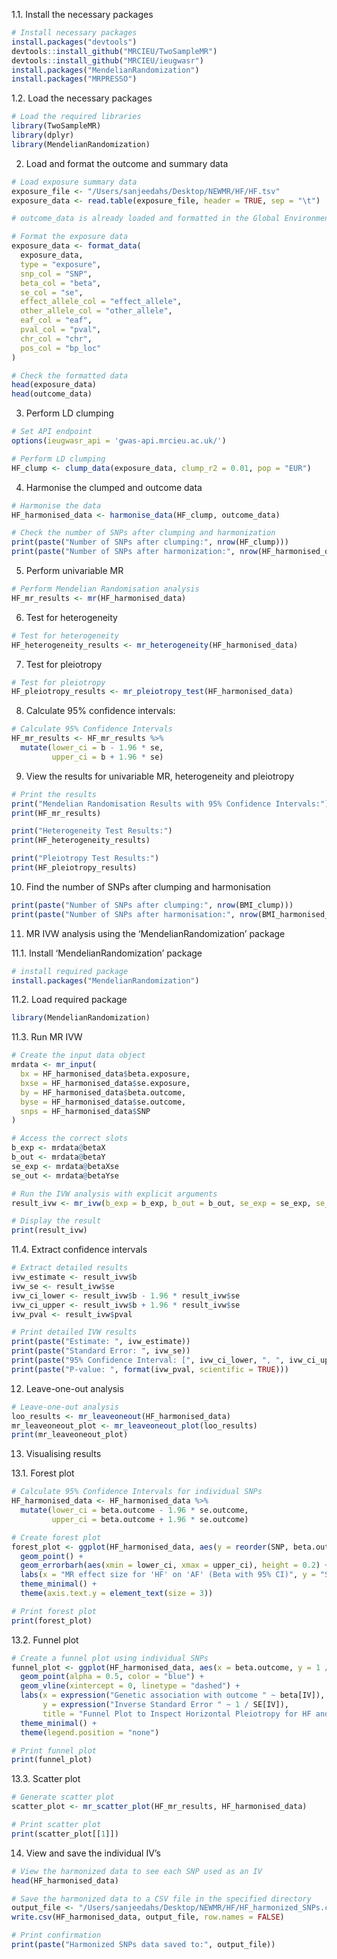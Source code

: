
1.1. Install the necessary packages

```r
# Install necessary packages
install.packages("devtools")
devtools::install_github("MRCIEU/TwoSampleMR")
devtools::install_github("MRCIEU/ieugwasr")
install.packages("MendelianRandomization")
install.packages("MRPRESSO")
```

1.2. Load the necessary packages

```r
# Load the required libraries
library(TwoSampleMR)
library(dplyr)
library(MendelianRandomization)
```

2. Load and format the outcome and summary data

```r
# Load exposure summary data
exposure_file <- "/Users/sanjeedahs/Desktop/NEWMR/HF/HF.tsv"
exposure_data <- read.table(exposure_file, header = TRUE, sep = "\t")

# outcome_data is already loaded and formatted in the Global Environment

# Format the exposure data
exposure_data <- format_data(
  exposure_data,
  type = "exposure",
  snp_col = "SNP",
  beta_col = "beta",
  se_col = "se",
  effect_allele_col = "effect_allele",
  other_allele_col = "other_allele",
  eaf_col = "eaf",
  pval_col = "pval",
  chr_col = "chr",
  pos_col = "bp_loc"
)

# Check the formatted data
head(exposure_data)
head(outcome_data)
```

3. Perform LD clumping

```r
# Set API endpoint
options(ieugwasr_api = 'gwas-api.mrcieu.ac.uk/')

# Perform LD clumping
HF_clump <- clump_data(exposure_data, clump_r2 = 0.01, pop = "EUR")

```

4. Harmonise the clumped and outcome data

```r
# Harmonise the data
HF_harmonised_data <- harmonise_data(HF_clump, outcome_data)

# Check the number of SNPs after clumping and harmonization
print(paste("Number of SNPs after clumping:", nrow(HF_clump)))
print(paste("Number of SNPs after harmonization:", nrow(HF_harmonised_data)))

```

5. Perform univariable MR

```r
# Perform Mendelian Randomisation analysis
HF_mr_results <- mr(HF_harmonised_data)

```

6. Test for heterogeneity 

```r
# Test for heterogeneity
HF_heterogeneity_results <- mr_heterogeneity(HF_harmonised_data)
```

7. Test for pleiotropy

```r
# Test for pleiotropy
HF_pleiotropy_results <- mr_pleiotropy_test(HF_harmonised_data)

```

8. Calculate 95% confidence intervals: 

```r
# Calculate 95% Confidence Intervals
HF_mr_results <- HF_mr_results %>%
  mutate(lower_ci = b - 1.96 * se,
         upper_ci = b + 1.96 * se)

```

9. View the results for univariable MR, heterogeneity and pleiotropy

```r
# Print the results
print("Mendelian Randomisation Results with 95% Confidence Intervals:")
print(HF_mr_results)

print("Heterogeneity Test Results:")
print(HF_heterogeneity_results)

print("Pleiotropy Test Results:")
print(HF_pleiotropy_results)

```

10. Find the number of SNPs after clumping and harmonisation
```r
print(paste("Number of SNPs after clumping:", nrow(BMI_clump)))
print(paste("Number of SNPs after harmonisation:", nrow(BMI_harmonised_data)))
```


11. MR IVW analysis using the 'MendelianRandomization' package

11.1. Install 'MendelianRandomization' package

```r
# install required package
install.packages("MendelianRandomization")
```

11.2. Load required package

```r
library(MendelianRandomization) 
```

11.3. Run MR IVW

```r

# Create the input data object
mrdata <- mr_input(
  bx = HF_harmonised_data$beta.exposure,
  bxse = HF_harmonised_data$se.exposure,
  by = HF_harmonised_data$beta.outcome,
  byse = HF_harmonised_data$se.outcome,
  snps = HF_harmonised_data$SNP
)

# Access the correct slots
b_exp <- mrdata@betaX
b_out <- mrdata@betaY
se_exp <- mrdata@betaXse
se_out <- mrdata@betaYse

# Run the IVW analysis with explicit arguments
result_ivw <- mr_ivw(b_exp = b_exp, b_out = b_out, se_exp = se_exp, se_out = se_out)

# Display the result
print(result_ivw)

```

11.4. Extract confidence intervals

```r
# Extract detailed results
ivw_estimate <- result_ivw$b
ivw_se <- result_ivw$se
ivw_ci_lower <- result_ivw$b - 1.96 * result_ivw$se
ivw_ci_upper <- result_ivw$b + 1.96 * result_ivw$se
ivw_pval <- result_ivw$pval

# Print detailed IVW results
print(paste("Estimate: ", ivw_estimate))
print(paste("Standard Error: ", ivw_se))
print(paste("95% Confidence Interval: [", ivw_ci_lower, ", ", ivw_ci_upper, "]", sep = ""))
print(paste("P-value: ", format(ivw_pval, scientific = TRUE)))

```

12. Leave-one-out analysis

```r
# Leave-one-out analysis
loo_results <- mr_leaveoneout(HF_harmonised_data)
mr_leaveoneout_plot <- mr_leaveoneout_plot(loo_results)
print(mr_leaveoneout_plot)

```

13. Visualising results

13.1. Forest plot

```r
# Calculate 95% Confidence Intervals for individual SNPs
HF_harmonised_data <- HF_harmonised_data %>%
  mutate(lower_ci = beta.outcome - 1.96 * se.outcome,
         upper_ci = beta.outcome + 1.96 * se.outcome)

# Create forest plot
forest_plot <- ggplot(HF_harmonised_data, aes(y = reorder(SNP, beta.outcome), x = beta.outcome)) +
  geom_point() +
  geom_errorbarh(aes(xmin = lower_ci, xmax = upper_ci), height = 0.2) +
  labs(x = "MR effect size for 'HF' on 'AF' (Beta with 95% CI)", y = "SNP", title = "Forest Plot of MR Results for Individual SNPs for HF and AF") +
  theme_minimal() +
  theme(axis.text.y = element_text(size = 3)) 

# Print forest plot
print(forest_plot)
```

13.2. Funnel plot

```r

# Create a funnel plot using individual SNPs
funnel_plot <- ggplot(HF_harmonised_data, aes(x = beta.outcome, y = 1 / se.outcome)) +
  geom_point(alpha = 0.5, color = "blue") +
  geom_vline(xintercept = 0, linetype = "dashed") +
  labs(x = expression("Genetic association with outcome " ~ beta[IV]), 
       y = expression("Inverse Standard Error " ~ 1 / SE[IV]), 
       title = "Funnel Plot to Inspect Horizontal Pleiotropy for HF and AF") +
  theme_minimal() +
  theme(legend.position = "none")  

# Print funnel plot
print(funnel_plot)
```

13.3. Scatter plot
```r
# Generate scatter plot
scatter_plot <- mr_scatter_plot(HF_mr_results, HF_harmonised_data)

# Print scatter plot
print(scatter_plot[[1]]) 
```

14. View and save the individual IV's

```r
# View the harmonized data to see each SNP used as an IV
head(HF_harmonised_data)

# Save the harmonized data to a CSV file in the specified directory
output_file <- "/Users/sanjeedahs/Desktop/NEWMR/HF/HF_harmonized_SNPs.csv"
write.csv(HF_harmonised_data, output_file, row.names = FALSE)

# Print confirmation
print(paste("Harmonized SNPs data saved to:", output_file))
```




